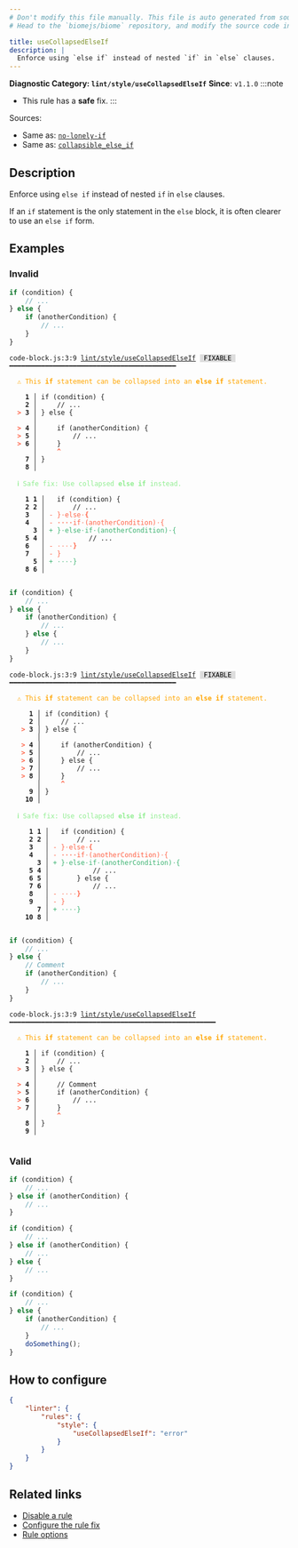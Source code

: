 ```yaml
---
# Don't modify this file manually. This file is auto generated from source, and you will lose your changes next time the website is built.
# Head to the `biomejs/biome` repository, and modify the source code in there.

title: useCollapsedElseIf
description: |
  Enforce using `else if` instead of nested `if` in `else` clauses.
---
```


**Diagnostic Category: `lint/style/useCollapsedElseIf`**
<Tabs>
<TabItem label="JavaScript (and super languages)" icon="seti:javascript">
**Since**: `v1.1.0`
:::note
- This rule has a **safe** fix.
:::

Sources: 
- Same as: <a href="https://eslint.org/docs/latest/rules/no-lonely-if" target="_blank"><code>no-lonely-if</code></a>
- Same as: <a href="https://rust-lang.github.io/rust-clippy/master/#/collapsible_else_if" target="_blank"><code>collapsible_else_if</code></a>

## Description
Enforce using `else if` instead of nested `if` in `else` clauses.

If an `if` statement is the only statement in the `else` block, it is often clearer to use an `else if` form.

## Examples

### Invalid

```js
if (condition) {
    // ...
} else {
    if (anotherCondition) {
        // ...
    }
}
```

<pre class="language-text"><code class="language-text">code-block.js:3:9 <a href="https://biomejs.dev/linter/rules/use-collapsed-else-if">lint/style/useCollapsedElseIf</a> <span style="color: #000; background-color: #ddd;"> FIXABLE </span> ━━━━━━━━━━━━━━━━━━━━━━━━━━━━━━━━━━━━━━━━━━<br /><br />  <strong><span style="color: Orange;">⚠</span></strong> <span style="color: Orange;">This </span><span style="color: Orange;"><strong>if</strong></span><span style="color: Orange;"> statement can be collapsed into an </span><span style="color: Orange;"><strong>else if</strong></span><span style="color: Orange;"> statement.</span><br />  <br />    <strong>1 │ </strong>if (condition) &#123;<br />    <strong>2 │ </strong>    // ...<br />  <strong><span style="color: Tomato;">&gt;</span></strong> <strong>3 │ </strong>&#125; else &#123;<br />   <strong>   │ </strong>        <br />  <strong><span style="color: Tomato;">&gt;</span></strong> <strong>4 │ </strong>    if (anotherCondition) &#123;<br />  <strong><span style="color: Tomato;">&gt;</span></strong> <strong>5 │ </strong>        // ...<br />  <strong><span style="color: Tomato;">&gt;</span></strong> <strong>6 │ </strong>    &#125;<br />   <strong>   │ </strong>    <strong><span style="color: Tomato;">^</span></strong><br />    <strong>7 │ </strong>&#125;<br />    <strong>8 │ </strong><br />  <br />  <strong><span style="color: lightgreen;">ℹ</span></strong> <span style="color: lightgreen;">Safe fix</span><span style="color: lightgreen;">: </span><span style="color: lightgreen;">Use collapsed </span><span style="color: lightgreen;"><strong>else if</strong></span><span style="color: lightgreen;"> instead.</span><br />  <br />    <strong>1</strong> <strong>1</strong><strong> │ </strong>  if (condition) &#123;<br />    <strong>2</strong> <strong>2</strong><strong> │ </strong>      // ...<br />    <strong>3</strong>  <strong> │ </strong><span style="color: Tomato;">-</span> <span style="color: Tomato;">&#125;</span><span style="color: Tomato;"><span style="opacity: 0.8;">·</span></span><span style="color: Tomato;">e</span><span style="color: Tomato;">l</span><span style="color: Tomato;">s</span><span style="color: Tomato;">e</span><span style="color: Tomato;"><span style="opacity: 0.8;">·</span></span><span style="color: Tomato;"><strong>&#123;</strong></span><br />    <strong>4</strong>  <strong> │ </strong><span style="color: Tomato;">-</span> <span style="color: Tomato;"><span style="opacity: 0.8;"><strong>·</strong></span></span><span style="color: Tomato;"><span style="opacity: 0.8;"><strong>·</strong></span></span><span style="color: Tomato;"><span style="opacity: 0.8;"><strong>·</strong></span></span><span style="color: Tomato;"><span style="opacity: 0.8;"><strong>·</strong></span></span><span style="color: Tomato;">i</span><span style="color: Tomato;">f</span><span style="color: Tomato;"><span style="opacity: 0.8;">·</span></span><span style="color: Tomato;">(</span><span style="color: Tomato;">a</span><span style="color: Tomato;">n</span><span style="color: Tomato;">o</span><span style="color: Tomato;">t</span><span style="color: Tomato;">h</span><span style="color: Tomato;">e</span><span style="color: Tomato;">r</span><span style="color: Tomato;">C</span><span style="color: Tomato;">o</span><span style="color: Tomato;">n</span><span style="color: Tomato;">d</span><span style="color: Tomato;">i</span><span style="color: Tomato;">t</span><span style="color: Tomato;">i</span><span style="color: Tomato;">o</span><span style="color: Tomato;">n</span><span style="color: Tomato;">)</span><span style="color: Tomato;"><span style="opacity: 0.8;">·</span></span><span style="color: Tomato;">&#123;</span><br />      <strong>3</strong><strong> │ </strong><span style="color: MediumSeaGreen;">+</span> <span style="color: MediumSeaGreen;">&#125;</span><span style="color: MediumSeaGreen;"><span style="opacity: 0.8;">·</span></span><span style="color: MediumSeaGreen;">e</span><span style="color: MediumSeaGreen;">l</span><span style="color: MediumSeaGreen;">s</span><span style="color: MediumSeaGreen;">e</span><span style="color: MediumSeaGreen;"><span style="opacity: 0.8;">·</span></span><span style="color: MediumSeaGreen;">i</span><span style="color: MediumSeaGreen;">f</span><span style="color: MediumSeaGreen;"><span style="opacity: 0.8;">·</span></span><span style="color: MediumSeaGreen;">(</span><span style="color: MediumSeaGreen;">a</span><span style="color: MediumSeaGreen;">n</span><span style="color: MediumSeaGreen;">o</span><span style="color: MediumSeaGreen;">t</span><span style="color: MediumSeaGreen;">h</span><span style="color: MediumSeaGreen;">e</span><span style="color: MediumSeaGreen;">r</span><span style="color: MediumSeaGreen;">C</span><span style="color: MediumSeaGreen;">o</span><span style="color: MediumSeaGreen;">n</span><span style="color: MediumSeaGreen;">d</span><span style="color: MediumSeaGreen;">i</span><span style="color: MediumSeaGreen;">t</span><span style="color: MediumSeaGreen;">i</span><span style="color: MediumSeaGreen;">o</span><span style="color: MediumSeaGreen;">n</span><span style="color: MediumSeaGreen;">)</span><span style="color: MediumSeaGreen;"><span style="opacity: 0.8;">·</span></span><span style="color: MediumSeaGreen;">&#123;</span><br />    <strong>5</strong> <strong>4</strong><strong> │ </strong>          // ...<br />    <strong>6</strong>  <strong> │ </strong><span style="color: Tomato;">-</span> <span style="color: Tomato;"><span style="opacity: 0.8;">·</span></span><span style="color: Tomato;"><span style="opacity: 0.8;">·</span></span><span style="color: Tomato;"><span style="opacity: 0.8;">·</span></span><span style="color: Tomato;"><span style="opacity: 0.8;">·</span></span><span style="color: Tomato;"><strong>&#125;</strong></span><br />    <strong>7</strong>  <strong> │ </strong><span style="color: Tomato;">-</span> <span style="color: Tomato;">&#125;</span><br />      <strong>5</strong><strong> │ </strong><span style="color: MediumSeaGreen;">+</span> <span style="color: MediumSeaGreen;"><span style="opacity: 0.8;">·</span></span><span style="color: MediumSeaGreen;"><span style="opacity: 0.8;">·</span></span><span style="color: MediumSeaGreen;"><span style="opacity: 0.8;">·</span></span><span style="color: MediumSeaGreen;"><span style="opacity: 0.8;">·</span></span><span style="color: MediumSeaGreen;">&#125;</span><br />    <strong>8</strong> <strong>6</strong><strong> │ </strong>  <br />  <br /></code></pre>

```js
if (condition) {
    // ...
} else {
    if (anotherCondition) {
        // ...
    } else {
        // ...
    }
}
```

<pre class="language-text"><code class="language-text">code-block.js:3:9 <a href="https://biomejs.dev/linter/rules/use-collapsed-else-if">lint/style/useCollapsedElseIf</a> <span style="color: #000; background-color: #ddd;"> FIXABLE </span> ━━━━━━━━━━━━━━━━━━━━━━━━━━━━━━━━━━━━━━━━━━<br /><br />  <strong><span style="color: Orange;">⚠</span></strong> <span style="color: Orange;">This </span><span style="color: Orange;"><strong>if</strong></span><span style="color: Orange;"> statement can be collapsed into an </span><span style="color: Orange;"><strong>else if</strong></span><span style="color: Orange;"> statement.</span><br />  <br />     <strong>1 │ </strong>if (condition) &#123;<br />     <strong>2 │ </strong>    // ...<br />   <strong><span style="color: Tomato;">&gt;</span></strong> <strong>3 │ </strong>&#125; else &#123;<br />    <strong>   │ </strong>        <br />   <strong><span style="color: Tomato;">&gt;</span></strong> <strong>4 │ </strong>    if (anotherCondition) &#123;<br />   <strong><span style="color: Tomato;">&gt;</span></strong> <strong>5 │ </strong>        // ...<br />   <strong><span style="color: Tomato;">&gt;</span></strong> <strong>6 │ </strong>    &#125; else &#123;<br />   <strong><span style="color: Tomato;">&gt;</span></strong> <strong>7 │ </strong>        // ...<br />   <strong><span style="color: Tomato;">&gt;</span></strong> <strong>8 │ </strong>    &#125;<br />    <strong>   │ </strong>    <strong><span style="color: Tomato;">^</span></strong><br />     <strong>9 │ </strong>&#125;<br />    <strong>10 │ </strong><br />  <br />  <strong><span style="color: lightgreen;">ℹ</span></strong> <span style="color: lightgreen;">Safe fix</span><span style="color: lightgreen;">: </span><span style="color: lightgreen;">Use collapsed </span><span style="color: lightgreen;"><strong>else if</strong></span><span style="color: lightgreen;"> instead.</span><br />  <br />    <strong> 1</strong> <strong>1</strong><strong> │ </strong>  if (condition) &#123;<br />    <strong> 2</strong> <strong>2</strong><strong> │ </strong>      // ...<br />    <strong> 3</strong>  <strong> │ </strong><span style="color: Tomato;">-</span> <span style="color: Tomato;">&#125;</span><span style="color: Tomato;"><span style="opacity: 0.8;">·</span></span><span style="color: Tomato;">e</span><span style="color: Tomato;">l</span><span style="color: Tomato;">s</span><span style="color: Tomato;">e</span><span style="color: Tomato;"><span style="opacity: 0.8;">·</span></span><span style="color: Tomato;"><strong>&#123;</strong></span><br />    <strong> 4</strong>  <strong> │ </strong><span style="color: Tomato;">-</span> <span style="color: Tomato;"><span style="opacity: 0.8;"><strong>·</strong></span></span><span style="color: Tomato;"><span style="opacity: 0.8;"><strong>·</strong></span></span><span style="color: Tomato;"><span style="opacity: 0.8;"><strong>·</strong></span></span><span style="color: Tomato;"><span style="opacity: 0.8;"><strong>·</strong></span></span><span style="color: Tomato;">i</span><span style="color: Tomato;">f</span><span style="color: Tomato;"><span style="opacity: 0.8;">·</span></span><span style="color: Tomato;">(</span><span style="color: Tomato;">a</span><span style="color: Tomato;">n</span><span style="color: Tomato;">o</span><span style="color: Tomato;">t</span><span style="color: Tomato;">h</span><span style="color: Tomato;">e</span><span style="color: Tomato;">r</span><span style="color: Tomato;">C</span><span style="color: Tomato;">o</span><span style="color: Tomato;">n</span><span style="color: Tomato;">d</span><span style="color: Tomato;">i</span><span style="color: Tomato;">t</span><span style="color: Tomato;">i</span><span style="color: Tomato;">o</span><span style="color: Tomato;">n</span><span style="color: Tomato;">)</span><span style="color: Tomato;"><span style="opacity: 0.8;">·</span></span><span style="color: Tomato;">&#123;</span><br />       <strong>3</strong><strong> │ </strong><span style="color: MediumSeaGreen;">+</span> <span style="color: MediumSeaGreen;">&#125;</span><span style="color: MediumSeaGreen;"><span style="opacity: 0.8;">·</span></span><span style="color: MediumSeaGreen;">e</span><span style="color: MediumSeaGreen;">l</span><span style="color: MediumSeaGreen;">s</span><span style="color: MediumSeaGreen;">e</span><span style="color: MediumSeaGreen;"><span style="opacity: 0.8;">·</span></span><span style="color: MediumSeaGreen;">i</span><span style="color: MediumSeaGreen;">f</span><span style="color: MediumSeaGreen;"><span style="opacity: 0.8;">·</span></span><span style="color: MediumSeaGreen;">(</span><span style="color: MediumSeaGreen;">a</span><span style="color: MediumSeaGreen;">n</span><span style="color: MediumSeaGreen;">o</span><span style="color: MediumSeaGreen;">t</span><span style="color: MediumSeaGreen;">h</span><span style="color: MediumSeaGreen;">e</span><span style="color: MediumSeaGreen;">r</span><span style="color: MediumSeaGreen;">C</span><span style="color: MediumSeaGreen;">o</span><span style="color: MediumSeaGreen;">n</span><span style="color: MediumSeaGreen;">d</span><span style="color: MediumSeaGreen;">i</span><span style="color: MediumSeaGreen;">t</span><span style="color: MediumSeaGreen;">i</span><span style="color: MediumSeaGreen;">o</span><span style="color: MediumSeaGreen;">n</span><span style="color: MediumSeaGreen;">)</span><span style="color: MediumSeaGreen;"><span style="opacity: 0.8;">·</span></span><span style="color: MediumSeaGreen;">&#123;</span><br />    <strong> 5</strong> <strong>4</strong><strong> │ </strong>          // ...<br />    <strong> 6</strong> <strong>5</strong><strong> │ </strong>      &#125; else &#123;<br />    <strong> 7</strong> <strong>6</strong><strong> │ </strong>          // ...<br />    <strong> 8</strong>  <strong> │ </strong><span style="color: Tomato;">-</span> <span style="color: Tomato;"><span style="opacity: 0.8;">·</span></span><span style="color: Tomato;"><span style="opacity: 0.8;">·</span></span><span style="color: Tomato;"><span style="opacity: 0.8;">·</span></span><span style="color: Tomato;"><span style="opacity: 0.8;">·</span></span><span style="color: Tomato;"><strong>&#125;</strong></span><br />    <strong> 9</strong>  <strong> │ </strong><span style="color: Tomato;">-</span> <span style="color: Tomato;">&#125;</span><br />       <strong>7</strong><strong> │ </strong><span style="color: MediumSeaGreen;">+</span> <span style="color: MediumSeaGreen;"><span style="opacity: 0.8;">·</span></span><span style="color: MediumSeaGreen;"><span style="opacity: 0.8;">·</span></span><span style="color: MediumSeaGreen;"><span style="opacity: 0.8;">·</span></span><span style="color: MediumSeaGreen;"><span style="opacity: 0.8;">·</span></span><span style="color: MediumSeaGreen;">&#125;</span><br />    <strong>10</strong> <strong>8</strong><strong> │ </strong>  <br />  <br /></code></pre>

```js
if (condition) {
    // ...
} else {
    // Comment
    if (anotherCondition) {
        // ...
    }
}
```

<pre class="language-text"><code class="language-text">code-block.js:3:9 <a href="https://biomejs.dev/linter/rules/use-collapsed-else-if">lint/style/useCollapsedElseIf</a> ━━━━━━━━━━━━━━━━━━━━━━━━━━━━━━━━━━━━━━━━━━━━━━━━━━━━<br /><br />  <strong><span style="color: Orange;">⚠</span></strong> <span style="color: Orange;">This </span><span style="color: Orange;"><strong>if</strong></span><span style="color: Orange;"> statement can be collapsed into an </span><span style="color: Orange;"><strong>else if</strong></span><span style="color: Orange;"> statement.</span><br />  <br />    <strong>1 │ </strong>if (condition) &#123;<br />    <strong>2 │ </strong>    // ...<br />  <strong><span style="color: Tomato;">&gt;</span></strong> <strong>3 │ </strong>&#125; else &#123;<br />   <strong>   │ </strong>        <br />  <strong><span style="color: Tomato;">&gt;</span></strong> <strong>4 │ </strong>    // Comment<br />  <strong><span style="color: Tomato;">&gt;</span></strong> <strong>5 │ </strong>    if (anotherCondition) &#123;<br />  <strong><span style="color: Tomato;">&gt;</span></strong> <strong>6 │ </strong>        // ...<br />  <strong><span style="color: Tomato;">&gt;</span></strong> <strong>7 │ </strong>    &#125;<br />   <strong>   │ </strong>    <strong><span style="color: Tomato;">^</span></strong><br />    <strong>8 │ </strong>&#125;<br />    <strong>9 │ </strong><br />  <br /></code></pre>

### Valid

```js
if (condition) {
    // ...
} else if (anotherCondition) {
    // ...
}
```

```js
if (condition) {
    // ...
} else if (anotherCondition) {
    // ...
} else {
    // ...
}
```

```js
if (condition) {
    // ...
} else {
    if (anotherCondition) {
        // ...
    }
    doSomething();
}
```

## How to configure
```json title="biome.json"
{
	"linter": {
		"rules": {
			"style": {
				"useCollapsedElseIf": "error"
			}
		}
	}
}

```
## Related links

- [Disable a rule](/linter/#disable-a-lint-rule)
- [Configure the rule fix](/linter#configure-the-rule-fix)
- [Rule options](/linter/#rule-options)

</TabItem>
</Tabs>

